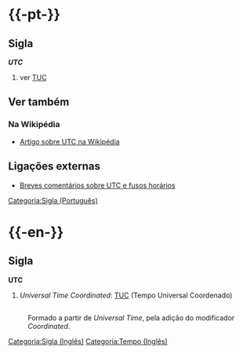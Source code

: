 ={{-pt-}}=
==Sigla==
'''''UTC'''''
# {{escopo|pt|estrangeirismo}} ver [[TUC]]

==Ver também==
===Na Wikipédia===
* [[w:Tempo Universal Coordenado|Artigo sobre UTC na Wikipédia]]

==Ligações externas==
* [http://www.zenite.nu/menu02/hora.shtml Breves comentários sobre UTC e fusos horários]

[[Categoria:Sigla (Português)]]


={{-en-}}=
==Sigla==
'''UTC'''
# ''Universal Time Coordinated'': [[TUC]] (Tempo Universal Coordenado)

=={{etimologia|en}}==
: Formado a partir de ''Universal Time'', pela adição do modificador ''Coordinated''.

[[Categoria:Sigla (Inglês)]]
[[Categoria:Tempo (Inglês)]]
